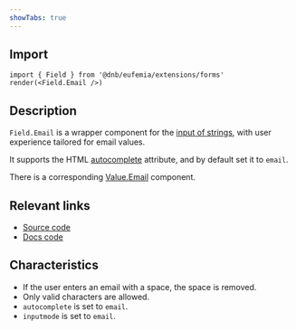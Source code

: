```yaml
---
showTabs: true
---
```


## Import

```tsx
import { Field } from '@dnb/eufemia/extensions/forms'
render(<Field.Email />)
```

## Description

`Field.Email` is a wrapper component for the [input of strings](/uilib/extensions/forms/base-fields/String), with user experience tailored for email values.

It supports the HTML [autocomplete](https://developer.mozilla.org/en-US/docs/Web/HTML/Attributes/autocomplete) attribute, and by default set it to `email`.

There is a corresponding [Value.Email](/uilib/extensions/forms/Value/Email) component.

## Relevant links

- [Source code](https://github.com/dnbexperience/eufemia/tree/main/packages/dnb-eufemia/src/extensions/forms/Field/Email)
- [Docs code](https://github.com/dnbexperience/eufemia/tree/main/packages/dnb-design-system-portal/src/docs/uilib/extensions/forms/feature-fields/Email)

## Characteristics

- If the user enters an email with a space, the space is removed.
- Only valid characters are allowed.
- `autocomplete` is set to `email`.
- `inputmode` is set to `email`.
